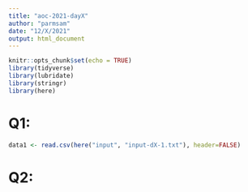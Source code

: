 ```yaml
---
title: "aoc-2021-dayX"
author: "parmsam"
date: "12/X/2021"
output: html_document
---
```


```r
knitr::opts_chunk$set(echo = TRUE)
library(tidyverse)
library(lubridate)
library(stringr)
library(here)
```

# Q1: 
```r
data1 <- read.csv(here("input", "input-dX-1.txt"), header=FALSE)
```
# Q2: 
```r

  
```

